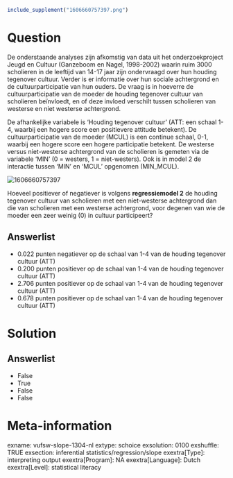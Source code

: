 ```r
include_supplement("1606660757397.png")
```

Question
========
De onderstaande analyses zijn afkomstig van data uit het
onderzoekproject Jeugd en Cultuur (Ganzeboom en Nagel, 1998-2002) waarin
ruim 3000 scholieren in de leeftijd van 14-17 jaar zijn ondervraagd over
hun houding tegenover cultuur. Verder is er informatie over hun sociale
achtergrond en de cultuurparticipatie van hun ouders. De vraag is in
hoeverre de cultuurparticipatie van de moeder de houding tegenover
cultuur van scholieren beïnvloedt, en of deze invloed verschilt tussen
scholieren van westerse en niet westerse achtergrond.  
  
De afhankelijke variabele is ‘Houding tegenover cultuur’ (ATT: een
schaal 1-4, waarbij een hogere score een positievere attitude betekent).
De cultuurparticipatie van de moeder (MCUL) is een continue schaal, 0-1,
waarbij een hogere score een hogere participatie betekent. De westerse
versus niet-westerse achtergrond van de scholieren is gemeten via de
variabele ‘MIN’ (0 = westers, 1 = niet-westers). Ook is in model 2 de
interactie tussen ‘MIN’ en ‘MCUL’ opgenomen (MIN\_MCUL).  
  
  
<img src="1606660757397.png" class="fr-fic fr-dii tvcss_2"
alt="1606660757397" />  
  
Hoeveel positiever of negatiever is volgens **regressiemodel 2** de
houding tegenover cultuur van scholieren met een niet-westerse
achtergrond dan die van scholieren met een westerse achtergrond, voor
degenen van wie de moeder een zeer weinig (0) in cultuur participeert?

Answerlist
----------
* 0.022 punten negatiever op de schaal van 1-4 van de houding tegenover
  cultuur (ATT)
* 0.200 punten positiever op de schaal van 1-4 van de houding tegenover
  cultuur (ATT)
* 2.706 punten positiever op de schaal van 1-4 van de houding tegenover
  cultuur (ATT)
* 0.678 punten positiever op de schaal van 1-4 van de houding tegenover
  cultuur (ATT)

Solution
========










Answerlist
----------
* False
* True
* False
* False

Meta-information
================
exname: vufsw-slope-1304-nl
extype: schoice
exsolution: 0100
exshuffle: TRUE
exsection: inferential statistics/regression/slope
exextra[Type]: interpreting output
exextra[Program]: NA
exextra[Language]: Dutch
exextra[Level]: statistical literacy

